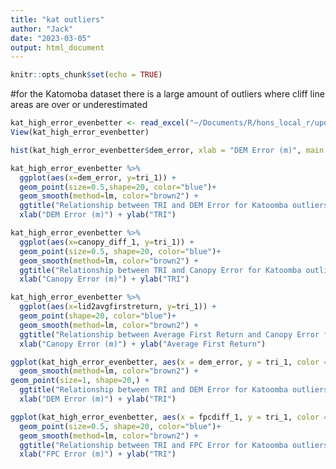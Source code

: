 ```yaml
---
title: "kat outliers"
author: "Jack"
date: "2023-03-05"
output: html_document
---
```


```r
knitr::opts_chunk$set(echo = TRUE)
```

#for the Katomoba dataset there is a large amount of outliers where cliff line areas are over or underestimated 

```r
kat_high_error_evenbetter <- read_excel("~/Documents/R/hons_local_r/update/v2/kat_high_error_evenbetter.xlsx")
View(kat_high_error_evenbetter)
```


```r
hist(kat_high_error_evenbetter$dem_error, xlab = "DEM Error (m)", main = NULL)
```

```r
kat_high_error_evenbetter %>%
  ggplot(aes(x=dem_error, y=tri_1)) +
  geom_point(size=0.5,shape=20, color="blue")+
  geom_smooth(method=lm, color="brown2") +
  ggtitle("Relationship between TRI and DEM Error for Katoomba outliers ") +
  xlab("DEM Error (m)") + ylab("TRI")

```

```r
kat_high_error_evenbetter %>%
  ggplot(aes(x=canopy_diff_1, y=tri_1)) +
  geom_point(size=0.5, shape=20, color="blue")+
  geom_smooth(method=lm, color="brown2") +
  ggtitle("Relationship between TRI and Canopy Error for Katoomba outliers ") +
  xlab("Canopy Error (m)") + ylab("TRI")
```

```r
kat_high_error_evenbetter %>%
  ggplot(aes(x=lid2avgfirstreturn, y=tri_1)) +
  geom_point(shape=20, color="blue")+
  geom_smooth(method=lm, color="brown2") +
  ggtitle("Relationship between Average First Return and Canopy Error for Katoomba outliers ") +
  xlab("Canopy Error (m)") + ylab("Average First Return")
```

```r
ggplot(kat_high_error_evenbetter, aes(x = dem_error, y = tri_1, color = lid2avgfirstreturn)) +
  geom_smooth(method=lm, color="brown2") +
geom_point(size=1, shape=20,) +
  ggtitle("Relationship between TRI and DEM Error for Katoomba outliers ") +
  xlab("DEM Error (m)") + ylab("TRI")


```
```r
ggplot(kat_high_error_evenbetter, aes(x = fpcdiff_1, y = tri_1, color = lid2avgfirstreturn)) +
  geom_point(size=0.5, shape=20, color="blue")+
  geom_smooth(method=lm, color="brown2") +
  ggtitle("Relationship between TRI and FPC Error for Katoomba outliers ") +
  xlab("FPC Error (m)") + ylab("TRI")
```


